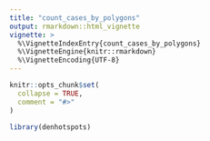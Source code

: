 ```yaml
---
title: "count_cases_by_polygons"
output: rmarkdown::html_vignette
vignette: >
  %\VignetteIndexEntry{count_cases_by_polygons}
  %\VignetteEngine{knitr::rmarkdown}
  %\VignetteEncoding{UTF-8}
---
```


```r
knitr::opts_chunk$set(
  collapse = TRUE,
  comment = "#>"
)
```

```r
library(denhotspots)
```
